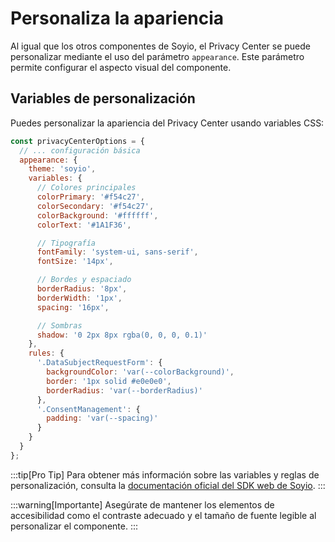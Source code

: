 # Personaliza la apariencia

Al igual que los otros componentes de Soyio, el Privacy Center se puede personalizar mediante el uso del parámetro `appearance`. Este parámetro permite configurar el aspecto visual del componente.

## Variables de personalización

Puedes personalizar la apariencia del Privacy Center usando variables CSS:

```javascript title="Personalización avanzada"
const privacyCenterOptions = {
  // ... configuración básica
  appearance: {
    theme: 'soyio',
    variables: {
      // Colores principales
      colorPrimary: '#f54c27',
      colorSecondary: '#f54c27',
      colorBackground: '#ffffff',
      colorText: '#1A1F36',

      // Tipografía
      fontFamily: 'system-ui, sans-serif',
      fontSize: '14px',

      // Bordes y espaciado
      borderRadius: '8px',
      borderWidth: '1px',
      spacing: '16px',

      // Sombras
      shadow: '0 2px 8px rgba(0, 0, 0, 0.1)'
    },
    rules: {
      '.DataSubjectRequestForm': {
        backgroundColor: 'var(--colorBackground)',
        border: '1px solid #e0e0e0',
        borderRadius: 'var(--borderRadius)'
      },
      '.ConsentManagement': {
        padding: 'var(--spacing)'
      }
    }
  }
};
```

:::tip[Pro Tip]
Para obtener más información sobre las variables y reglas de personalización, consulta la [documentación oficial del SDK web de Soyio](https://github.com/Soyio-id/soy-io-widget?tab=readme-ov-file#appearance).
:::

:::warning[Importante]
Asegúrate de mantener los elementos de accesibilidad como el contraste adecuado y el tamaño de fuente legible al personalizar el componente.
:::
